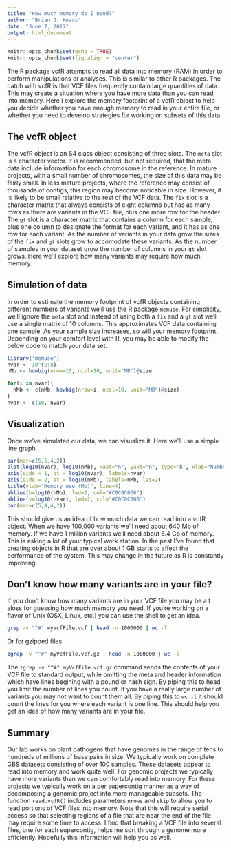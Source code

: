```yaml
---
title: "How much memory do I need?"
author: "Brian J. Knaus"
date: "June 7, 2017"
output: html_document
---
```


```r
knitr::opts_chunk$set(echo = TRUE)
knitr::opts_chunk$set(fig.align = "center")
```


The R package vcfR attempts to read all data into memory (RAM) in order to perform manipulations or analyses.
This is similar to other R packages.
The catch with vcfR is that VCF files frequently contain large quantities of data.
This may create a situation where you have more data than you can read into memory.
Here I explore the memory footprint of a vcfR object to help you decide whether you have enough memory to read in your entire file, or whether you need to develop strategies for working on subsets of this data.


## The vcfR object


The vcfR object is an S4 class object consisting of three slots.
The `meta` slot is a character vector.
It is recommended, but not required, that the meta data include information for each chromosome in the reference.
In mature projects, with a small number of chromosomes, the size of this data may be fairly small.
In less mature projects, where the reference may consist of thousands of contigs, this region may become noticable in size.
However, it is likely to be small relative to the rest of the VCF data.
The `fix` slot is a character matrix that always consists of eight columns but has as many rows as there are variants in the VCF file, plus one more row for the header.
The `gt` slot is a character matrix that contains a column for each sample, plus one column to designate the format for each variant, and it has as one row for each variant.
As the number of variants in your data grow the sizes of the `fix` and `gt` slots grow to accomodate these variants.
As the number of samples in your dataset grow the number of columns in your `gt` slot grows.
Here we'll explore how many variants may require how much memory.


## Simulation of data


In order to estimate the memory footprint of vcfR objects containing different numbers of variants we'll use the R package `memuse`.
For simplicity, we'll ignore the `meta` slot and instead of using both a `fix` and a `gt` slot we'll use a single matrix of 10 columns.
This approximates VCF data containing one sample.
As your sample size increases, so will your memory footprint.
Depending on your comfort level with R, you may be able to modify the below code to match your data set.


```r
library('memuse')
nvar <- 10^{2:8}
nMb <- howbig(nrow=10, ncol=10, unit="MB")@size

for(i in nvar){
  nMb <- c(nMb, howbig(nrow=i, ncol=10, unit="MB")@size)
}
nvar <- c(10, nvar)

```


## Visualization


Once we've simulated our data, we can visualize it.
Here we'll use a simple line graph.


```r
par(mar=c(5,5,4,2))
plot(log10(nvar), log10(nMb), xaxt="n", yaxt="n", type='b', xlab="Number of variants", ylab = "")
axis(side = 1, at = log10(nvar), labels=nvar)
axis(side = 2, at = log10(nMb), labels=nMb, las=2)
title(ylab="Memory use (Mb)", line=4)
abline(h=log10(nMb), lwd=2, col="#C0C0C066")
abline(v=log10(nvar), lwd=2, col="#C0C0C066")
par(mar=c(5,4,4,2))
```


This should give us an idea of how much data we can read into a vcfR object.
When we have 100,000 variants we'll need about 640 Mb of memory.
If we have 1 million variants we'll need about 6.4 Gb of memory.
This is asking a lot of your typical work station.
In the past I've found that creating objects in R that are over about 1 GB starts to affect the performance of the system.
This may change in the future as R is constantly improving.


## Don't know how many variants are in your file?


If you don't know how many variants are in your VCF file you may be a t aloss for guessing how much memory you need.
If you're working on a flavor of Unix (OSX, Linux, etc.)  you can use the shell to get an idea.


```bash
grep -v "^#" myVcfFile.vcf | head -n 1000000 | wc -l
```


Or for gzipped files.


```bash
zgrep -v "^#" myVcfFile.vcf.gz | head -n 1000000 | wc -l
```


The `zgrep -v "^#" myVcfFile.vcf.gz` command sends the contents of your VCF file to standard output, while omitting the meta and header information which have lines begining with a pound or hash sign.
By piping this to head you limit the number of lines you count.
If you have a really large number of variants you may not want to count them all.
By piping this to `wc -l` it should count the lines for you where each variant is one line.
This should help you get an idea of how many variants are in your file.


## Summary


Our lab works on plant pathogens that have genomes in the range of tens to hundreds of millions of base pairs in size.
We typically work on complete GBS datasets consisting of over 100 samples.
These datasets appear to read into memory and work quite well.
For genomic projects we typically have more variants than we can comfortably read into memory.
For these projects we typically work on a per supercontig manner as a way of decomposing a genomic project into more manageable subsets.
The function `read.vcfR()` includes parameters `nrows` and `skip` to allow you to read portions of VCF files into memory.
Note that this will require serial access so that selecting regions of a file that are near the end of the file may require some time to access.
I find that breaking a VCF file into several files, one for each supercontig, helps me sort through a genome more efficiently.
Hopefully this information will help you as well.






